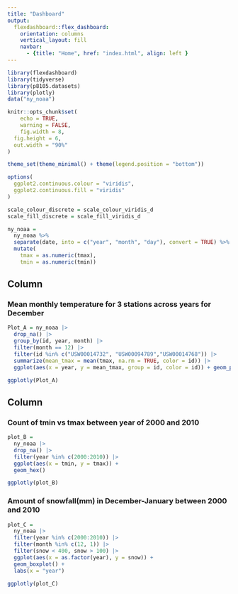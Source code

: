 ```yaml
---
title: "Dashboard"
output: 
  flexdashboard::flex_dashboard:
    orientation: columns
    vertical_layout: fill
    navbar:
      - {title: "Home", href: "index.html", align: left }
---
```


```r
library(flexdashboard)
library(tidyverse)
library(p8105.datasets)
library(plotly)
data("ny_noaa")

knitr::opts_chunk$set(
	echo = TRUE,
	warning = FALSE,
	fig.width = 8, 
  fig.height = 6,
  out.width = "90%"
)

theme_set(theme_minimal() + theme(legend.position = "bottom"))

options(
  ggplot2.continuous.colour = "viridis",
  ggplot2.continuous.fill = "viridis"
)

scale_colour_discrete = scale_colour_viridis_d
scale_fill_discrete = scale_fill_viridis_d

ny_noaa = 
  ny_noaa %>% 
  separate(date, into = c("year", "month", "day"), convert = TRUE) %>% 
  mutate(
    tmax = as.numeric(tmax),
    tmin = as.numeric(tmin))
```

Column {data-width=650}
-----------------------------------------------------------------------

### Mean monthly temperature for 3 stations across years for December

```r
Plot_A = ny_noaa |>
  drop_na() |> 
  group_by(id, year, month) |>  
  filter(month == 12) |>
  filter(id %in% c("USW00014732", "USW00094789","USW00014768")) |> 
  summarize(mean_tmax = mean(tmax, na.rm = TRUE, color = id)) |> 
  ggplot(aes(x = year, y = mean_tmax, group = id, color = id)) + geom_point() + geom_path()

ggplotly(Plot_A)
```

Column {data-width=350}
-----------------------------------------------------------------------

### Count of tmin vs tmax between year of 2000 and 2010
```r
plot_B = 
  ny_noaa |> 
  drop_na() |>
  filter(year %in% c(2000:2010)) |> 
  ggplot(aes(x = tmin, y = tmax)) + 
  geom_hex()

ggplotly(plot_B)
```

### Amount of snowfall(mm) in December-January between 2000 and 2010

```r
plot_C = 
  ny_noaa |>
  filter(year %in% c(2000:2010)) |>
  filter(month %in% c(12, 1)) |> 
  filter(snow < 400, snow > 100) |>
  ggplot(aes(x = as.factor(year), y = snow)) + 
  geom_boxplot() +
  labs(x = "year")

ggplotly(plot_C)
```